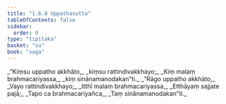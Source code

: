 ```yaml
---
title: "1.6.8 Uppathasutta"
tableOfContents: false
sidebar:
  order: 9
type: "tipitaka"
basket: "su"
book: "saga"
---
```



<DynamicBreadcrumb />

<Division number="58" book="saga">

<Paragraph number="302" type="verses" book="saga">
_“Kiṃsu uppatho akkhāto,_  
_kiṃsu rattindivakkhayo;_  
_Kiṃ malaṃ brahmacariyassa,_  
_kiṃ sinānamanodakan”ti._  

</Paragraph>

<Paragraph number="303" type="verses" book="saga">
_“Rāgo uppatho akkhāto,_  
_Vayo rattindivakkhayo;_  
_Itthī malaṃ brahmacariyassa,_  
_Etthāyaṃ sajjate pajā;_  
_Tapo ca brahmacariyañca,_  
_Taṃ sinānamanodakan”ti._
</Paragraph>
</Division>